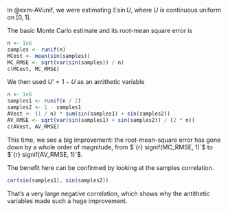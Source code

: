In @exm-AVunif, we were estimating $\mathbb E \sin U$, where $U$ is continuous uniform on $[0,1]$.

The basic Monte Carlo estimate and its root-mean square error is

```r
n <- 1e6
samples <- runif(n)
MCest <- mean(sin(samples))
MC_RMSE <- sqrt(var(sin(samples)) / n)
c(MCest, MC_RMSE)
```

We then used $U' = 1 - U$ as an antithetic variable

```r
n <- 1e6
samples1 <- runif(n / 2)
samples2 <- 1 - samples1
AVest <- (1 / n) * sum(sin(samples1) + sin(samples2))
AV_RMSE <- sqrt(var(sin(samples1) + sin(samples2)) / (2 * n))
c(AVest, AV_RMSE)
```

This time, we see a big improvement: the root-mean-square error has gone down by a whole order of magnitude, from $`{r} signif(MC_RMSE, 1)`$ to $`{r} signif(AV_RMSE, 1)`$.

The benefit here can be confirmed by looking at the samples correlation.

```r
cor(sin(samples1), sin(samples2))
```

That's a very large negative correlation, which shows why the antithetic variables made such a huge improvement.